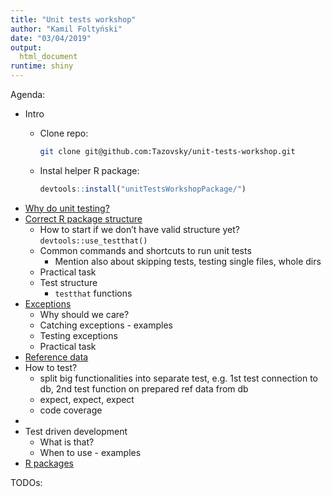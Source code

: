 ```yaml
---
title: "Unit tests workshop"
author: "Kamil Foltyński"
date: "03/04/2019"
output:
  html_document
runtime: shiny
---
```


Agenda:

* Intro
  * Clone repo:
    ```bash
    git clone git@github.com:Tazovsky/unit-tests-workshop.git
    ```
  * Instal helper R package:
    ```r
    devtools::install("unitTestsWorkshopPackage/")
    ```
* [Why do unit testing?](01-why-do-unit-testing.Rmd)
* [Correct R package structure](02-correct-structure.Rmd)
  * How to start if we don't have valid structure yet? `devtools::use_testthat()`
  * Common commands and shortcuts to run unit tests
    * Mention also about skipping tests, testing single files, whole dirs
  * Practical task
  * Test structure
    * `testthat` functions
* [Exceptions](03-exceptions.Rmd)
  * Why should we care?
  * Catching exceptions - examples
  * Testing exceptions
  * Practical task
* [Reference data](04-reference-data.Rmd)
* How to test?
  * split big functionalities into separate test, e.g. 1st test connection to db, 2nd test function on prepared ref data from db
  * expect, expect, expect
  * code coverage
* 
* Test driven development
  * What is that?
  * When to use - examples
* [R packages](r-packages.Rmd)

TODOs:

    